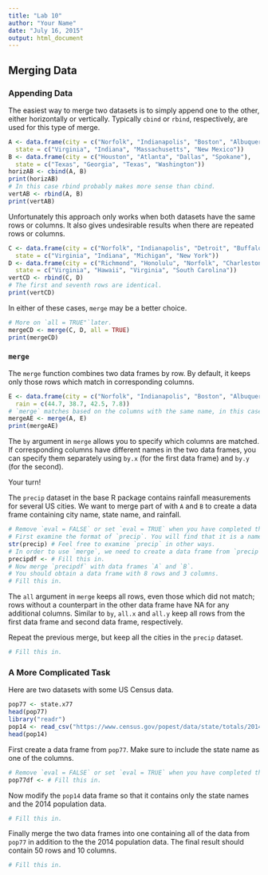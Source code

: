 ---
title: "Lab 10"
author: "Your Name"
date: "July 16, 2015"
output: html_document
---

## Merging Data

### Appending Data

The easiest way to merge two datasets is to simply append one to the other, either horizontally or vertically.
Typically `cbind` or `rbind`, respectively, are used for this type of merge.

```{r}
A <- data.frame(city = c("Norfolk", "Indianapolis", "Boston", "Albuquerque"),
  state = c("Virginia", "Indiana", "Massachusetts", "New Mexico"))
B <- data.frame(city = c("Houston", "Atlanta", "Dallas", "Spokane"),
  state = c("Texas", "Georgia", "Texas", "Washington"))
horizAB <- cbind(A, B)
print(horizAB)
# In this case rbind probably makes more sense than cbind.
vertAB <- rbind(A, B)
print(vertAB)
```

Unfortunately this approach only works when both datasets have the same rows or columns.
It also gives undesirable results when there are repeated rows or columns.

```{r}
C <- data.frame(city = c("Norfolk", "Indianapolis", "Detroit", "Buffalo"),
  state = c("Virginia", "Indiana", "Michigan", "New York"))
D <- data.frame(city = c("Richmond", "Honolulu", "Norfolk", "Charleston"),
  state = c("Virginia", "Hawaii", "Virginia", "South Carolina"))
vertCD <- rbind(C, D)
# The first and seventh rows are identical.
print(vertCD)
```

In either of these cases, `merge` may be a better choice.

```{r}
# More on `all = TRUE"`later.
mergeCD <- merge(C, D, all = TRUE)
print(mergeCD)
```

### `merge`

The `merge` function combines two data frames by row.
By default, it keeps only those rows which match in corresponding columns.

```{r}
E <- data.frame(city = c("Norfolk", "Indianapolis", "Boston", "Albuquerque"),
  rain = c(44.7, 38.7, 42.5, 7.8))
# `merge` matches based on the columns with the same name, in this case `city`.
mergeAE <- merge(A, E)
print(mergeAE)
```

The `by` argument in `merge` allows you to specify which columns are matched.
If corresponding columns have different names in the two data frames, you can specify them separately using `by.x` (for the first data frame) and `by.y` (for the second).

Your turn!

The `precip` dataset in the base R package contains rainfall measurements for several US cities.
We want to merge part of with `A` and `B` to create a data frame containing city name, state name, and rainfall.

```{r, eval = FALSE}
# Remove `eval = FALSE` or set `eval = TRUE` when you have completed this code chunk.
# First examine the format of `precip`. You will find that it is a named vector.
str(precip) # Feel free to examine `precip` in other ways.
# In order to use `merge`, we need to create a data frame from `precip`.
precipdf <- # Fill this in.
# Now merge `precipdf` with data frames `A` and `B`.
# You should obtain a data frame with 8 rows and 3 columns.
# Fill this in.

```

The `all` argument in `merge` keeps all rows, even those which did not match; rows without a counterpart in the other data frame have NA for any additional columns.
Similar to `by`, `all.x` and `all.y` keep all rows from the first data frame and second data frame, respectively.

Repeat the previous merge, but keep all the cities in the `precip` dataset.

```{r}
# Fill this in.

```

### A More Complicated Task

Here are two datasets with some US Census data.

```{r}
pop77 <- state.x77
head(pop77)
library("readr")
pop14 <- read_csv("https://www.census.gov/popest/data/state/totals/2014/tables/NST-EST2014-01.csv", skip = 3)
head(pop14)
```

First create a data frame from `pop77`.
Make sure to include the state name as one of the columns.

```{r, eval = FALSE}
# Remove `eval = FALSE` or set `eval = TRUE` when you have completed this code chunk.
pop77df <- # Fill this in.
```

Now modify the `pop14` data frame so that it contains only the state names and the 2014 population data.

```{r}
# Fill this in.
```

Finally merge the two data frames into one containing all of the data from `pop77` in addition to the the 2014 population data.
The final result should contain 50 rows and 10 columns.

```{r}
# Fill this in.
```
